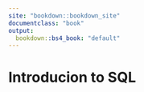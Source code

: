 ```yaml
---
site: "bookdown::bookdown_site"
documentclass: "book"
output:
  bookdown::bs4_book: "default"
---
```


# Introducion to SQL